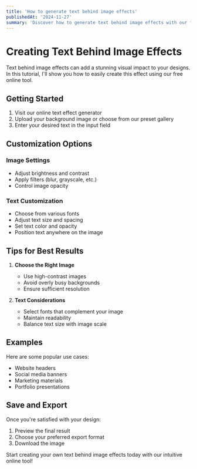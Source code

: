 ```yaml
---
title: 'How to generate text behind image effects'
publishedAt: '2024-11-27'
summary: 'Discover how to generate text behind image effects with our free online tool.'
---
```


# Creating Text Behind Image Effects

Text behind image effects can add a stunning visual impact to your designs. In this tutorial, I'll show you how to easily create this effect using our free online tool.

## Getting Started

1. Visit our online text effect generator
2. Upload your background image or choose from our preset gallery
3. Enter your desired text in the input field

## Customization Options

### Image Settings
- Adjust brightness and contrast
- Apply filters (blur, grayscale, etc.)
- Control image opacity

### Text Customization
- Choose from various fonts
- Adjust text size and spacing
- Set text color and opacity
- Position text anywhere on the image

## Tips for Best Results

1. **Choose the Right Image**
   - Use high-contrast images
   - Avoid overly busy backgrounds
   - Ensure sufficient resolution

2. **Text Considerations**
   - Select fonts that complement your image
   - Maintain readability
   - Balance text size with image scale

## Examples

Here are some popular use cases:
- Website headers
- Social media banners
- Marketing materials
- Portfolio presentations

## Save and Export

Once you're satisfied with your design:
1. Preview the final result
2. Choose your preferred export format
3. Download the image

Start creating your own text behind image effects today with our intuitive online tool!

